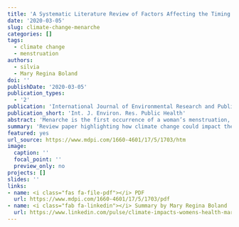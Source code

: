 ```yaml
---
title: 'A Systematic Literature Review of Factors Affecting the Timing of Menarche: The Potential for Climate Change to Impact Women’s Health'
date: '2020-03-05'
slug: climate-change-menarche
categories: []
tags:
  - climate change
  - menstruation
authors:
  - silvia
  - Mary Regina Boland
doi: ''
publishDate: '2020-03-05'
publication_types:
  - '2'
publication: 'International Journal of Environmental Research and Public Health'
publication_short: 'Int. J. Environ. Res. Public Health'
abstract: 'Menarche is the first occurrence of a woman’s menstruation, an event that symbolizes reproductive capacity and the transition from childhood into womanhood. The global average age for menarche is 12 years and this has been declining in recent years. Many factors that affect the timing menarche in girls could be affected by climate change. A systematic literature review was performed regarding the timing of menarche and four publication databases were interrogated: EMBASE, SCOPUS, PubMed, and Cochrane Reviews. Themes were identified from 112 articles and related to environmental causes of perturbations in menarche (either early or late), disease causes and consequences of perturbations, and social causes and consequences. Research from climatology was incorporated to describe how climate change events, including increased hurricanes, avalanches/mudslides/landslides, and extreme weather events could alter the age of menarche by disrupting food availability or via increased toxin/pollutant release. Overall, our review revealed that these perturbations in the timing of menarche are likely to increase the disease burden for women in four key areas: mental health, fertility-related conditions, cardiovascular disease, and bone health. In summary, the climate does have the potential to impact women’s health through perturbation in the timing of menarche and this, in turn, will affect women’s risk of disease in future.'
summary: 'Review paper highlighting how climate change could impact the timing of first menstruation and increase the burden of disease.'
featured: yes
url_source: https://www.mdpi.com/1660-4601/17/5/1703/htm
image:
  caption: ''
  focal_point: ''
  preview_only: no
projects: []
slides: ''
links:
- name: <i class="fas fa-file-pdf"></i> PDF
  url: https://www.mdpi.com/1660-4601/17/5/1703/pdf
- name: <i class="fab fa-linkedin"></i> Summary by Mary Regina Boland
  url: https://www.linkedin.com/pulse/climate-impacts-womens-health-mary-regina-boland/?trackingId=zbL7SUeKQRqQyDUg0KNVEA%3D%3D
---
```

